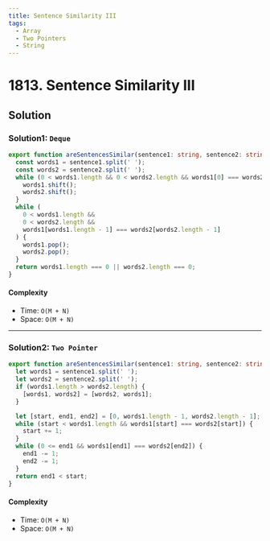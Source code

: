 ```yaml
---
title: Sentence Similarity III
tags:
  - Array
  - Two Pointers
  - String
---
```


# 1813. Sentence Similarity III

<Badges>
  <LevelBadge level="medium" />
  <TopicBadge name="Array" slug="array" />
  <TopicBadge name="Two Pointers" slug="two-pointers" />
  <TopicBadge name="String" slug="string" />
</Badges>

## Solution

### Solution1: `Deque`

```typescript filename="solution.ts" copy
export function areSentencesSimilar(sentence1: string, sentence2: string): boolean {
  const words1 = sentence1.split(' ');
  const words2 = sentence2.split(' ');
  while (0 < words1.length && 0 < words2.length && words1[0] === words2[0]) {
    words1.shift();
    words2.shift();
  }
  while (
    0 < words1.length &&
    0 < words2.length &&
    words1[words1.length - 1] === words2[words2.length - 1]
  ) {
    words1.pop();
    words2.pop();
  }
  return words1.length === 0 || words2.length === 0;
}
```

#### Complexity

- Time: `O(M + N)`
- Space: `O(M + N)`

---

### Solution2: `Two Pointer`

```typescript filename="solution.ts" copy
export function areSentencesSimilar(sentence1: string, sentence2: string): boolean {
  let words1 = sentence1.split(' ');
  let words2 = sentence2.split(' ');
  if (words1.length > words2.length) {
    [words1, words2] = [words2, words1];
  }

  let [start, end1, end2] = [0, words1.length - 1, words2.length - 1];
  while (start < words1.length && words1[start] === words2[start]) {
    start += 1;
  }
  while (0 <= end1 && words1[end1] === words2[end2]) {
    end1 -= 1;
    end2 -= 1;
  }
  return end1 < start;
}
```

#### Complexity

- Time: `O(M + N)`
- Space: `O(M + N)`

<ProblemLink
  codingSite="leetcode"
  href="https://leetcode.com/problems/sentence-similarity-iii"
  title="Sentence Similarity III"
/>
